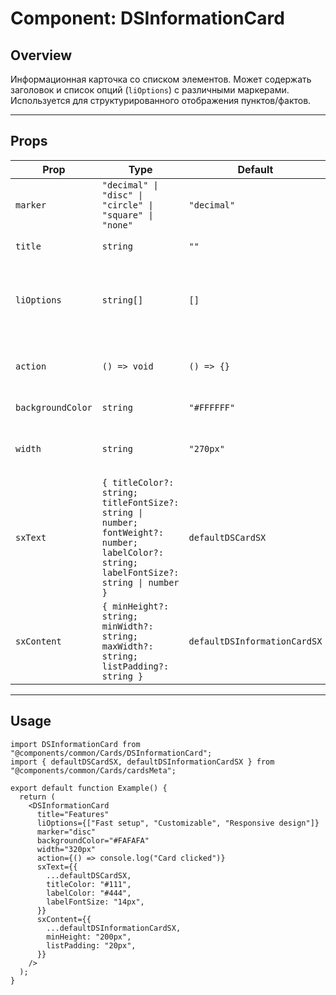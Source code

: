 # Component: DSInformationCard

## Overview
Информационная карточка со списком элементов. Может содержать заголовок и список опций (`liOptions`) с различными маркерами. Используется для структурированного отображения пунктов/фактов.

---

## Props

| Prop              | Type                                  | Default                | Description |
|-------------------|---------------------------------------|------------------------|-------------|
| `marker`          | `"decimal" \| "disc" \| "circle" \| "square" \| "none"` | `"decimal"` | Тип маркера для списка. |
| `title`           | `string`                              | `""`                   | Заголовок карточки. |
| `liOptions`       | `string[]`                            | `[]`                   | Список строковых элементов, которые выводятся в `<ul>`. |
| `action`          | `() => void`                          | `() => {}`             | Обработчик клика по карточке (`CardActionArea`). |
| `backgroundColor` | `string`                              | `"#FFFFFF"`            | Цвет фона карточки. |
| `width`           | `string`                              | `"270px"`              | Максимальная ширина карточки (`XXpx` или `100%`). |
| `sxText`          | `{ titleColor?: string; titleFontSize?: string \| number; fontWeight?: number; labelColor?: string; labelFontSize?: string \| number }` | `defaultDSCardSX` | Кастомизация текста заголовка и списка. |
| `sxContent`       | `{ minHeight?: string; minWidth?: string; maxWidth?: string; listPadding?: string }` | `defaultDSInformationCardSX` | Стили контейнера карточки. |

---

## Usage

```tsx
import DSInformationCard from "@components/common/Cards/DSInformationCard";
import { defaultDSCardSX, defaultDSInformationCardSX } from "@components/common/Cards/cardsMeta";

export default function Example() {
  return (
    <DSInformationCard
      title="Features"
      liOptions={["Fast setup", "Customizable", "Responsive design"]}
      marker="disc"
      backgroundColor="#FAFAFA"
      width="320px"
      action={() => console.log("Card clicked")}
      sxText={{
        ...defaultDSCardSX,
        titleColor: "#111",
        labelColor: "#444",
        labelFontSize: "14px",
      }}
      sxContent={{
        ...defaultDSInformationCardSX,
        minHeight: "200px",
        listPadding: "20px",
      }}
    />
  );
}
